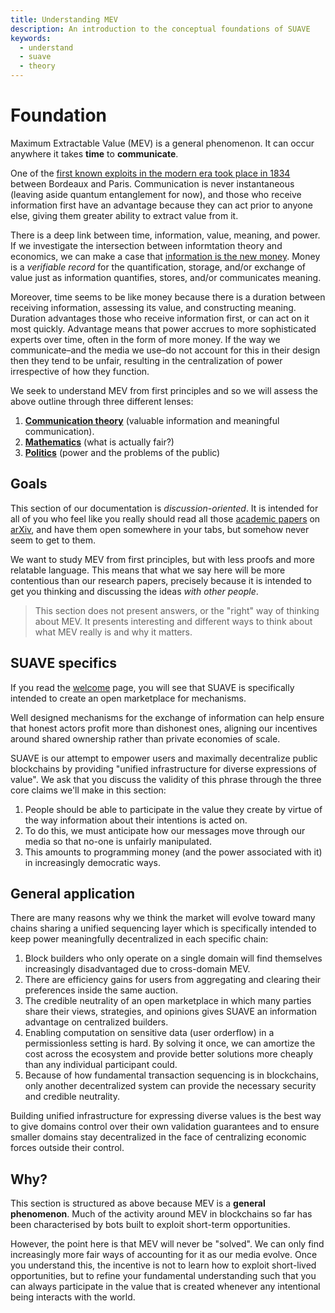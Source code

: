 ```yaml
---
title: Understanding MEV
description: An introduction to the conceptual foundations of SUAVE
keywords:
  - understand
  - suave
  - theory
---
```


# Foundation

Maximum Extractable Value (MEV) is a general phenomenon. It can occur anywhere it takes **time** to **communicate**.

One of the [first known exploits in the modern era took place in 1834](https://www.schneier.com/blog/archives/2018/05/1834_the_first_.html) between Bordeaux and Paris. Communication is never instantaneous (leaving aside quantum entanglement for now), and those who receive information first have an advantage because they can act prior to anyone else, giving them greater ability to extract value from it.

There is a deep link between time, information, value, meaning, and power. If we investigate the intersection between informtation theory and economics, we can make a case that [information is the new money](https://youtu.be/vi-rVTFTb6s?t=675). Money is a _verifiable record_ for the quantification, storage, and/or exchange of value just as information quantifies, stores, and/or communicates meaning.

Moreover, time seems to be like money because there is a duration between receiving information, assessing its value, and constructing meaning. Duration advantages those who receive information first, or can act on it most quickly. Advantage means that power accrues to more sophisticated experts over time, often in the form of more money. If the way we communicate–and the media we use–do not account for this in their design then they tend to be unfair, resulting in the centralization of power irrespective of how they function.

We seek to understand MEV from first principles and so we will assess the above outline through three different lenses:

1. [**Communication theory**](/understand/meaning) (valuable information and meaningful communication).
2. [**Mathematics**](/understand/fairness) (what is actually fair?)
3. [**Politics**](/understand/power) (power and the problems of the public)

## Goals

This section of our documentation is _discussion-oriented_. It is intended for all of you who feel like you really should read all those [academic papers](https://arxiv.org/pdf/1904.05234.pdf) on [arXiv](https://arxiv.org/pdf/2109.04347.pdf), and have them open somewhere in your tabs, but somehow never seem to get to them.

We want to study MEV from first principles, but with less proofs and more relatable language. This means that what we say here will be more contentious than our research papers, precisely because it is intended to get you thinking and discussing the ideas _with other people_. 

> This section does not present answers, or the "right" way of thinking about MEV. It presents interesting and different ways to think about what MEV really is and why it matters.

## SUAVE specifics

If you read the [welcome](/) page, you will see that SUAVE is specifically intended to create an open marketplace for mechanisms. 

Well designed mechanisms for the exchange of information can help ensure that honest actors profit more than dishonest ones, aligning our incentives around shared ownership rather than private economies of scale.

SUAVE is our attempt to empower users and maximally decentralize public blockchains by providing "unified infrastructure for diverse expressions of value". We ask that you discuss the validity of this phrase through the three core claims we'll make in this section:

1. People should be able to participate in the value they create by virtue of the way information about their intentions is acted on.
2. To do this, we must anticipate how our messages move through our media so that no-one is unfairly manipulated.
3. This amounts to programming money (and the power associated with it) in increasingly democratic ways.

## General application

There are many reasons why we think the market will evolve toward many chains sharing a unified sequencing layer which is specifically intended to keep power meaningfully decentralized in each specific chain:

1. Block builders who only operate on a single domain will find themselves increasingly disadvantaged due to cross-domain MEV.
2. There are efficiency gains for users from aggregating and clearing their preferences inside the same auction.
3. The credible neutrality of an open marketplace in which many parties share their views, strategies, and opinions gives SUAVE an information advantage on centralized builders.
4. Enabling computation on sensitive data (user orderflow) in a permissionless setting is hard. By solving it once, we can amortize the cost across the ecosystem and provide better solutions more cheaply than any individual participant could.
5. Because of how fundamental transaction sequencing is in blockchains, only another decentralized system can provide the necessary security and credible neutrality.

Building unified infrastructure for expressing diverse values is the best way to give domains control over their own validation guarantees and to ensure smaller domains stay decentralized in the face of centralizing economic forces outside their control.

## Why?

This section is structured as above because MEV is a **general phenomenon**. Much of the activity around MEV in blockchains so far has been characterised by bots built to exploit short-term opportunities.

However, the point here is that MEV will never be "solved". We can only find increasingly more fair ways of accounting for it as our media evolve. Once you understand this, the incentive is not to learn how to exploit short-lived opportunities, but to refine your fundamental understanding such that you can always participate in the value that is created whenever any intentional being interacts with the world.